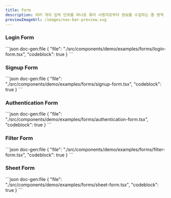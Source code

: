 ```yaml
---
title: Form
description: 여러 개의 입력 단위를 하나로 묶어 사용자로부터 정보를 수집하는 폼 영역
previewImageUrl: /images/nav-bar-preview.svg
---
```


### Login Form

<Demo name="forms/login-form">
```json doc-gen:file
{
    "file": "./src/components/demo/examples/forms/login-form.tsx",
    "codeblock": true
}
```
</Demo>

### Signup Form

<Demo name="forms/signup-form">
```json doc-gen:file
{
    "file": "./src/components/demo/examples/forms/signup-form.tsx",
    "codeblock": true
}
```
</Demo>

### Authentication Form

<Demo name="forms/authentication-form">
```json doc-gen:file
{
    "file": "./src/components/demo/examples/forms/authentication-form.tsx",
    "codeblock": true
}
```
</Demo>

### Filter Form

<Demo name="forms/filter-form">
```json doc-gen:file
{
    "file": "./src/components/demo/examples/forms/filter-form.tsx",
    "codeblock": true
}
```
</Demo>

### Sheet Form

<Demo name="forms/sheet-form">
```json doc-gen:file
{
    "file": "./src/components/demo/examples/forms/sheet-form.tsx",
    "codeblock": true
}
```
</Demo>
